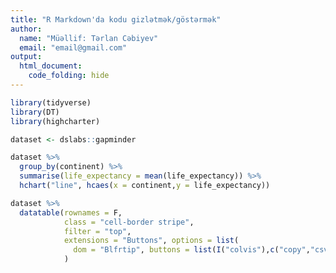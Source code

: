 ```yaml
---
title: "R Markdown'da kodu gizlətmək/göstərmək"
author: 
  name: "Müəllif: Tərlan Cəbiyev"
  email: "email@gmail.com"
output: 
  html_document:
    code_folding: hide
---
```


```r
library(tidyverse) 
library(DT)
library(highcharter)

dataset <- dslabs::gapminder
```

```r
dataset %>% 
  group_by(continent) %>% 
  summarise(life_expectancy = mean(life_expectancy)) %>% 
  hchart("line", hcaes(x = continent,y = life_expectancy)) 
```

```r
dataset %>% 
  datatable(rownames = F,
            class = "cell-border stripe",
            filter = "top",
            extensions = "Buttons", options = list(
              dom = "Blfrtip", buttons = list(I("colvis"),c("copy","csv","excel","pdf")))
            )
```



